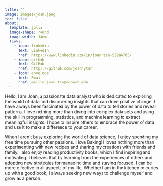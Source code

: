 ```yaml
---
title: ""
image: images/joan.jpeg
toc: false
about: 
  template: jolla
  image-shape: round
  image-width: 14em
  links:
    - icon: linkedin
      text: LinkedIn
      href: https://www.linkedin.com/in/joan-tan-532a6765/
    - icon: github
      text: GitHub
      href: https://github.com/joannytan
    - icon: envelope
      text: Email
      href: mailto:joan.tan@monash.edu
---
```


<!-- ::: {.small-text} -->

Hello, I am Joan, a passionate data analyst who is dedicated to exploring the world of data and discovering insights that can drive positive change. I have always been fascinated by the power of data to tell stories and reveal patterns. I love nothing more than diving into complex data sets and using the skill in programming, statistics, and machine learning to extract meaningful insights. I hope to inspire others to embrace the power of data and use it to make a difference to your career.

When I aren’t busy exploring the world of data science, I enjoy spending my free time pursuing other passions. I love Baking! I loves nothing more than experimenting with new recipes and sharing my creations with friends and family. I also enjoy reading productivity books, which I find inspiring and motivating. I believes that by learning from the experiences of others and adopting new strategies for managing time and staying focused, I can be more effective in all aspects of my life. Whether I am in the kitchen or curies up with a good book, I always seeking new ways to challenge myself and grow as a person. <!-- ::: -->

<!-- ### hi there!     -->

<!-- I'm Sam (and my last name is pronounced "chick"). I'm the Data Training Coordinator at the [National Center for Ecological Analysis & Synthesis](https://www.nceas.ucsb.edu/) (NCEAS) located at UC Santa Barbara, where I'm working to develop and teach data science training curricula for the [Master of Environmental Data Science](https://bren.ucsb.edu/masters-programs/master-environmental-data-science) (MEDS) program and other data science initiatives across NCEAS and UCSB. I am also a co-organizer of [R-Ladies Santa Barbara](https://www.meetup.com/rladies-santa-barbara/), a local data science group which works to promote gender diversity in the R community. In my spare time, you'll typically find me hiking with my pup or cooking family dinners with friends. -->

<!-- ----------------------------------------------------------------------------------------------------------------------------------- -->

<!-- ### education -->

<!-- <div class="topbr"> -->

<!-- <p class="custom-subtitle">{{< fa graduation-cap title="A graduation cap" >}} **MS in Ecology, Evolution & Marine Biology, 2020**</p>   -->

<!-- <p class="custom-subtitle2">University of California, Santa Barbara</p> -->

<!-- <p class="custom-subtitle">{{< fa graduation-cap title="A graduation cap" >}} **BS in Marine Biology, 2016**</p>   -->

<!-- <p class="custom-subtitle2">Northeastern University</p> -->

<!-- </div> -->

<!-- ----------------------------------------------------------------------------------------------------------------------------------- -->

<!-- ### experience -->

<!-- <div class="topbr"> -->

<!-- <p class="custom-subtitle">{{< fa chalkboard-teacher title="A teacher at a chalkboard" >}} **Data Training Coordinator, 2021-present**</p>    -->

<!-- <p class="custom-subtitle2">National Center for Ecological Analysis & Synthesis</p>   -->

<!-- <p class="custom-subtitle">{{< fa chart-bar title="A bar chart" >}} **Data Science Fellow, 2020-2021**</p>     -->

<!-- <p class="custom-subtitle2">National Center for Ecological Analysis & Synthesis</p> -->

<!-- </div> -->

<!-- FOR REFERENCE: `r fontawesome::fa("graduation-cap", fill = "#98A08D", a11y = "sem")` # stopped working 5/1/2023? -->
